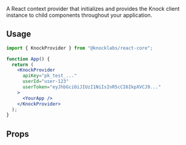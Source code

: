 A React context provider that initializes and provides the Knock client instance to child components throughout your application.

## Usage

```jsx
import { KnockProvider } from "@knocklabs/react-core";

function App() {
  return (
    <KnockProvider
      apiKey="pk_test_..."
      userId="user-123"
      userToken="eyJhbGciOiJIUzI1NiIsInR5cCI6IkpXVCJ9..."
    >
      <YourApp />
    </KnockProvider>
  );
}
```

## Props

<Attributes>
  <Attribute
    name="apiKey"
    type="string"
    description="Your public API key from the Knock dashboard."
  />
  <Attribute
    name="userId"
    type="string"
    description="The unique identifier for the current user."
  />
  <Attribute
    name="userToken"
    type="string"
    description="The JWT token for authenticating the user (required for production)."
  />
  <Attribute
    name="host"
    type="string"
    description="The Knock API host URL. Defaults to the production Knock API."
  />
  <Attribute
    name="children"
    type="ReactNode"
    description="Child components that will have access to the Knock client."
  />
</Attributes>
